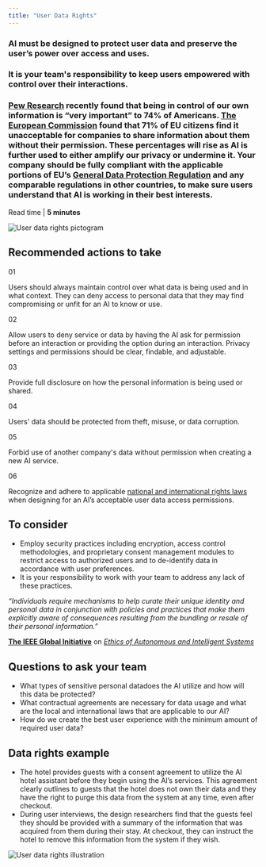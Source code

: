 ```yaml
---
title: "User Data Rights"
---
```



<Row className="opener">
<Column colSm={3} colMd={6} colLg={7}>

### AI must be designed to protect user data and preserve the user’s power over access and uses.

### It is your team's responsibility to keep users empowered with control over their interactions.

### [Pew Research](www.pewresearch.org/fact-tank/2016/09/21/the-state-of-privacy-in-america/) recently found that being in control of our own information is “very important” to 74% of Americans. [The European Commission](https://ec.europa.eu/digital-single-market/en/news/eprivacy-consultations-show-confidentiality-communications-and-challenge-new-technologies-are) found that 71% of EU citizens find it unacceptable for companies to share information about them without their permission. These percentages will rise as AI is further used to either amplify our privacy or undermine it. Your company should be fully compliant with the applicable portions of EU’s [General Data Protection Regulation](https://www.eugdpr.org/) and any comparable regulations in other countries, to make sure users understand that AI is working in their best interests.

Read time | **5 minutes**

</Column>

<Column colSm={1} offsetLg={1} colMd={2} colLg={2}>

![User data rights pictogram](../../images/ethics/user-data-rights/Image_1.png)

</Column>
</Row>

<Row className="hr recommended">
<Column colSm={4}>

## Recommended actions to take

</Column>
<Column colMd={4} colLg={4}>

01

Users should always maintain control over what data is being
used and in what context. They can deny access to personal data
that they may find compromising or unfit for an AI to know or
use.

</Column>
<Column colMd={4} colLg={4}>

02

Allow users to deny service or data by having the AI ask for
permission before an interaction or providing the option during
an interaction. Privacy settings and permissions should be
clear, findable, and adjustable.

</Column>
<Column colMd={4} colLg={4}>

03

Provide full disclosure on how the personal information is being
used or shared.

</Column>
<Column colMd={4} colLg={4}>

04

Users' data should be protected from theft, misuse, or data
corruption.

</Column>
<Column colMd={4} colLg={4}>

05

Forbid use of another company's data without permission when
creating a new AI service.

</Column>
<Column colMd={4} colLg={4}>

06

Recognize and adhere to applicable [national and international rights laws](http://www.ohchr.org/EN/ProfessionalInterest/Pages/InternationalLaw.aspx) when designing for an AI’s acceptable user data access permissions.

</Column>
</Row>



<Row className="hr consider">
<Column colMd={5} colLg={7}>

## To consider

 - Employ security practices including encryption, access control
 methodologies, and proprietary consent management modules to
 restrict access to authorized users and to de-identify data in
 accordance with user preferences.
 - It is your responsibility to work with your team to address any
 lack of these practices.

</Column>

<Column colSm={2} colMd={2} colLg={3} offsetSm={2} offsetMd={1} noGutterSm>
<Aside className={'quote'}>

_“Individuals require mechanisms to help curate their unique identity and personal data in conjunction with policies and practices that make them explicitly aware of consequences resulting from the bundling or resale of their personal information.”_

**[The IEEE Global Initiative](https://ethicsinaction.ieee.org/)**
on _[Ethics of Autonomous and Intelligent Systems](https://ethicsinaction.ieee.org/)_

</Aside>
</Column>
</Row>



<Row className="questions">
<Column colMd={6} colLg={7}>

## Questions to ask your team

 - What types of sensitive personal datadoes the AI utilize and
 how will this data be protected?
 - What contractual agreements are necessary for data usage and
 what are the local and international laws that are applicable
 to our AI?
 - How do we create the best user experience with the minimum
 amount of required user data? 


</Column>
</Row>



<Row className="example">
<Column colMd={6} colLg={7}>

## Data rights example

 - The hotel provides guests with a consent agreement to utilize
 the AI hotel assistant before they begin using the AI’s
 services. This agreement clearly outlines to guests that the
 hotel does not own their data and they have the right to purge
 this data from the system at any time, even after checkout.
 - During user interviews, the design researchers find that the
 guests feel they should be provided with a summary of the
 information that was acquired from them during their stay. At
 checkout, they can instruct the hotel to remove this information
 from the system if they wish.


</Column>
</Row>

![User data rights illustration](../../images/ethics/user-data-rights/Image_2.png)
